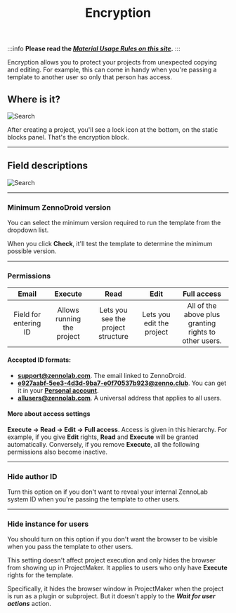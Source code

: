 ﻿---
sidebar_position: 4
title: Encryption
description: Project protection.
---
:::info **Please read the [*Material Usage Rules on this site*](../../Disclaimer).**
:::

Encryption allows you to protect your projects from unexpected copying and editing. For example, this can come in handy when you're passing a template to another user so only that person has access.

## Where is it?
![Search](./assets/Encryption/Encryption_pic1.png)

After creating a project, you'll see a lock icon at the bottom, on the static blocks panel. That's the encryption block.
_______________________________________________
## Field descriptions
![Search](./assets/Encryption/Encryption_pic2.png)
_______________________________________________
### Minimum ZennoDroid version
You can select the minimum version required to run the template from the dropdown list.

When you click **Check**, it'll test the template to determine the minimum possible version.
_______________________________________________
### Permissions
| Email              | Execute | Read | Edit | Full access |
| :----------------: | :------: | :----: |:------: | :----: |
| Field for entering ID |  Allows running the project | Lets you see the project structure | Lets you edit the project  | All of the above plus granting rights to other users. |

#### Accepted ID formats:
- **support@zennolab.com**. The email linked to ZennoDroid.
- **e927aabf-5ee3-4d3d-9ba7-e0f70537b923@zenno.club**. You can get it in your [**Personal account**](https://account.zennolab.com/personal-area-profile).
- **allusers@zennolab.com**. A universal address that applies to all users.

#### More about access settings
**Execute → Read → Edit → Full access**. Access is given in this hierarchy.
For example, if you give **Edit** rights, **Read** and **Execute** will be granted automatically. Conversely, if you remove **Execute**, all the following permissions also become inactive.
_______________________________________________
### Hide author ID
Turn this option on if you don't want to reveal your internal ZennoLab system ID when you're passing the template to other users.
_______________________________________________
### Hide instance for users
You should turn on this option if you don't want the browser to be visible when you pass the template to other users.

This setting doesn't affect project execution and only hides the browser from showing up in ProjectMaker. It applies to users who only have **Execute** rights for the template.

Specifically, it hides the browser window in ProjectMaker when the project is run as a plugin or subproject. But it doesn't apply to the ***Wait for user actions*** action.